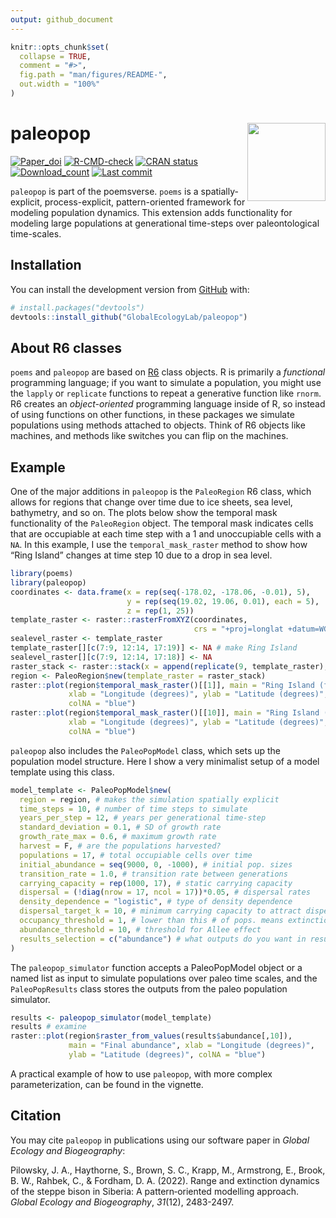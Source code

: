 ```yaml
---
output: github_document
---
```


<!-- README.md is generated from README.Rmd. Please edit that file -->

```r
knitr::opts_chunk$set(
  collapse = TRUE,
  comment = "#>",
  fig.path = "man/figures/README-",
  out.width = "100%"
)
```

# paleopop <img src='man/figures/logo.png' align="right" height="125" />

<!-- badges: start -->
[![Paper_doi](https://img.shields.io/badge/doi-10.1111/geb.13601-orange.svg)](https://doi.org/10.1111/geb.13601)
[![R-CMD-check](https://github.com/GlobalEcologyLab/paleopop/workflows/R-CMD-check/badge.svg)](https://github.com/GlobalEcologyLab/paleopop/actions)
[![CRAN status](https://www.r-pkg.org/badges/version/paleopop)](https://CRAN.R-project.org/package=paleopop)
[![Download_count](https://cranlogs.r-pkg.org/badges/grand-total/paleopop)](https://CRAN.R-project.org/package=paleopop)
[![Last commit](https://img.shields.io/github/last-commit/GlobalEcologyLab/paleopop.svg)](https://github.com/GlobalEcologyLab/paleopop/commits/master)
<!-- badges: end -->

`paleopop` is part of the poemsverse. `poems` is a spatially-explicit, process-explicit, pattern-oriented framework for modeling population dynamics. This extension adds functionality for modeling large populations at generational time-steps over paleontological time-scales.

## Installation

You can install the development version from [GitHub](https://github.com/) with:

``` r
# install.packages("devtools")
devtools::install_github("GlobalEcologyLab/paleopop")
```

## About R6 classes

`poems` and `paleopop` are based on [R6](https://r6.r-lib.org/articles/Introduction.html "R6 reference") class objects. R is primarily a *functional* programming language; if you want to simulate a population, you might use the `lapply` or `replicate` functions to repeat a generative function like `rnorm`. R6 creates an *object-oriented* programming language inside of R, so instead of using functions on other functions, in these packages we simulate populations using methods attached to objects. Think of R6 objects like machines, and methods like switches you can flip on the machines.

## Example

One of the major additions in `paleopop` is the `PaleoRegion` R6 class, which allows for regions that change over time due to ice sheets, sea level, bathymetry, and so on. The plots below show the temporal mask functionality of the `PaleoRegion` object. The temporal mask indicates cells that are occupiable at each time step with a 1 and unoccupiable cells with a `NA`. In this example, I use the `temporal_mask_raster` method to show how "Ring Island" changes at time step 10 due to a drop in sea level.

```r
library(poems)
library(paleopop)
coordinates <- data.frame(x = rep(seq(-178.02, -178.06, -0.01), 5),
                          y = rep(seq(19.02, 19.06, 0.01), each = 5),
                          z = rep(1, 25))
template_raster <- raster::rasterFromXYZ(coordinates, 
                                         crs = "+proj=longlat +datum=WGS84 +ellps=WGS84 +towgs84=0,0,0")
sealevel_raster <- template_raster
template_raster[][c(7:9, 12:14, 17:19)] <- NA # make Ring Island
sealevel_raster[][c(7:9, 12:14, 17:18)] <- NA
raster_stack <- raster::stack(x = append(replicate(9, template_raster), sealevel_raster))
region <- PaleoRegion$new(template_raster = raster_stack)
raster::plot(region$temporal_mask_raster()[[1]], main = "Ring Island (first timestep)",
             xlab = "Longitude (degrees)", ylab = "Latitude (degrees)",
             colNA = "blue")
raster::plot(region$temporal_mask_raster()[[10]], main = "Ring Island (last timestep)",
             xlab = "Longitude (degrees)", ylab = "Latitude (degrees)",
             colNA = "blue")
```

`paleopop` also includes the `PaleoPopModel` class, which sets up the population model structure. Here I show a very minimalist setup of a model template using this class.

```r
model_template <- PaleoPopModel$new(
  region = region, # makes the simulation spatially explicit
  time_steps = 10, # number of time steps to simulate
  years_per_step = 12, # years per generational time-step
  standard_deviation = 0.1, # SD of growth rate
  growth_rate_max = 0.6, # maximum growth rate
  harvest = F, # are the populations harvested?
  populations = 17, # total occupiable cells over time
  initial_abundance = seq(9000, 0, -1000), # initial pop. sizes
  transition_rate = 1.0, # transition rate between generations
  carrying_capacity = rep(1000, 17), # static carrying capacity
  dispersal = (!diag(nrow = 17, ncol = 17))*0.05, # dispersal rates
  density_dependence = "logistic", # type of density dependence
  dispersal_target_k = 10, # minimum carrying capacity to attract dispersers
  occupancy_threshold = 1, # lower than this # of pops. means extinction
  abundance_threshold = 10, # threshold for Allee effect
  results_selection = c("abundance") # what outputs do you want in results?
)
```

The `paleopop_simulator` function accepts a PaleoPopModel object or a named list as input to simulate populations over paleo time scales, and the `PaleoPopResults` class stores the outputs from the paleo population simulator.

```r
results <- paleopop_simulator(model_template)
results # examine
raster::plot(region$raster_from_values(results$abundance[,10]),
             main = "Final abundance", xlab = "Longitude (degrees)", 
             ylab = "Latitude (degrees)", colNA = "blue")
```

A practical example of how to use `paleopop`, with more complex parameterization, can be found in the vignette.

## Citation

You may cite `paleopop` in publications using our software paper in *Global Ecology and Biogeography*:

Pilowsky, J. A., Haythorne, S., Brown, S. C., Krapp, M., Armstrong, E., Brook, B. W., Rahbek, C., & Fordham, D. A. (2022). Range and extinction dynamics of the steppe bison in Siberia: A pattern‐oriented modelling approach. *Global Ecology and Biogeography*, *31*(12), 2483-2497.